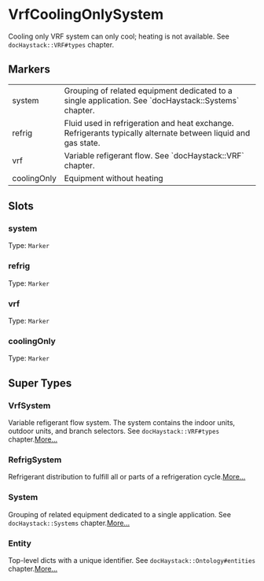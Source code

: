 # VrfCoolingOnlySystem
Cooling only VRF system can only cool; heating is not available.
See `docHaystack::VRF#types` chapter.
## Markers
<table>
<tbody>
<tr>
<td className='p-2 align-top'><span className='bg-sky-200 rounded-md px-3 py-1 text-sky-700 block font-semibold text-center text-sm'>system </span></td>
<td className='p-2 align-top'>Grouping of related equipment dedicated to a single application. See `docHaystack::Systems` chapter.</td>
</tr>
<tr>
<td className='p-2 align-top'><span className='bg-sky-200 rounded-md px-3 py-1 text-sky-700 block font-semibold text-center text-sm'>refrig </span></td>
<td className='p-2 align-top'>Fluid used in refrigeration and heat exchange.  Refrigerants typically alternate between liquid and gas state.</td>
</tr>
<tr>
<td className='p-2 align-top'><span className='bg-sky-200 rounded-md px-3 py-1 text-sky-700 block font-semibold text-center text-sm'>vrf </span></td>
<td className='p-2 align-top'>Variable refigerant flow.  See `docHaystack::VRF` chapter.</td>
</tr>
<tr>
<td className='p-2 align-top'><span className='bg-sky-200 rounded-md px-3 py-1 text-sky-700 block font-semibold text-center text-sm'>coolingOnly </span></td>
<td className='p-2 align-top'>Equipment without heating</td>
</tr>
</tbody>
</table>

## Slots

### system
Type: `Marker`

### refrig
Type: `Marker`

### vrf
Type: `Marker`

### coolingOnly
Type: `Marker`



## Super Types
### VrfSystem
Variable refigerant flow system.  The system contains the indoor
units, outdoor units, and branch selectors.  See `docHaystack::VRF#types`
chapter.[More...](./VrfSystem)

### RefrigSystem
Refrigerant distribution to fulfill all or parts of a refrigeration cycle.[More...](./RefrigSystem)

### System
Grouping of related equipment dedicated to a single application.
See `docHaystack::Systems` chapter.[More...](./System)

### Entity
Top-level dicts with a unique identifier.
See `docHaystack::Ontology#entities` chapter.[More...](./Entity)


